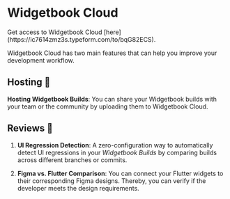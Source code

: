 # Widgetbook Cloud

<Info>
  Get access to Widgetbook Cloud [here](https://ic7614zmz3s.typeform.com/to/bqG82ECS).
</Info>

Widgetbook Cloud has two main features that can help you improve your development workflow.

## Hosting 🚀

**Hosting Widgetbook Builds**: You can share your Widgetbook builds with your team or the community by uploading them to Widgetbook Cloud.

## Reviews 🔎

1. **UI Regression Detection**: A zero-configuration way to automatically detect UI regressions in your _Widgetbook Builds_ by comparing builds across different branches or commits.

1. **Figma vs. Flutter Comparison**: You can connect your Flutter widgets to their corresponding Figma designs. Thereby, you can verify if the developer meets the design requirements.

